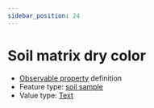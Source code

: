 ```yaml
---
sidebar_position: 24
---
```



# Soil matrix dry color

- [Observable property](/viewers/dawe-vocabs?uri=https://linked.data.gov.au/def/nrm/2a5c4ab0-124b-4430-a612-e069173bc82a) definition
- Feature type: [soil sample](http://linked.data.gov.au/def/tern-cv/06461021-a6c2-4175-9651-23653c2b9116)
- Value type: [Text](https://w3id.org/tern/ontologies/tern/Text)

<Example
  protocolModule="soil-pit-characterization"
  observableProperty="https://linked.data.gov.au/def/nrm/2a5c4ab0-124b-4430-a612-e069173bc82a"
/>
